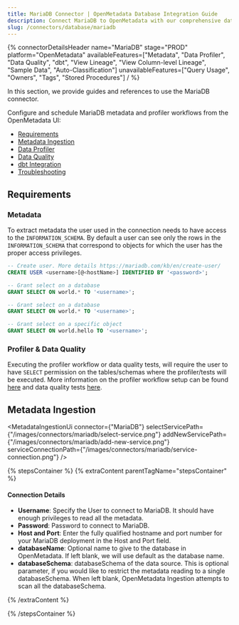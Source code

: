 ```yaml
---
title: MariaDB Connector | OpenMetadata Database Integration Guide
description: Connect MariaDB to OpenMetadata with our comprehensive database connector guide. Easy setup, configuration steps, and metadata extraction for your data catalog.
slug: /connectors/database/mariadb
---
```









{% connectorDetailsHeader
name="MariaDB"
stage="PROD"
platform="OpenMetadata"
availableFeatures=["Metadata", "Data Profiler", "Data Quality", "dbt", "View Lineage", "View Column-level Lineage", "Sample Data", "Auto-Classification"]
unavailableFeatures=["Query Usage", "Owners", "Tags", "Stored Procedures"]
/ %}

In this section, we provide guides and references to use the MariaDB connector.

Configure and schedule MariaDB metadata and profiler workflows from the OpenMetadata UI:

- [Requirements](#requirements)
- [Metadata Ingestion](#metadata-ingestion)
- [Data Profiler](/how-to-guides/data-quality-observability/profiler/workflow)
- [Data Quality](/how-to-guides/data-quality-observability/quality)
- [dbt Integration](/connectors/ingestion/workflows/dbt)
- [Troubleshooting](/connectors/database/mariadb/troubleshooting)

<IngestionModeTiles yamlPath="/snippets/connectors/database/mariadb/yaml" />

## Requirements

### Metadata
To extract metadata the user used in the connection needs to have access to the `INFORMATION_SCHEMA`. By default a user can see only the rows in the `INFORMATION_SCHEMA` that correspond to objects for which the user has the proper access privileges.

```SQL
-- Create user. More details https://mariadb.com/kb/en/create-user/
CREATE USER <username>[@<hostName>] IDENTIFIED BY '<password>';

-- Grant select on a database
GRANT SELECT ON world.* TO '<username>';

-- Grant select on a database
GRANT SELECT ON world.* TO '<username>';

-- Grant select on a specific object
GRANT SELECT ON world.hello TO '<username>';
```

### Profiler & Data Quality
Executing the profiler workflow or data quality tests, will require the user to have `SELECT` permission on the tables/schemas where the profiler/tests will be executed. More information on the profiler workflow setup can be found [here](/how-to-guides/data-quality-observability/profiler/workflow) and data quality tests [here](/how-to-guides/data-quality-observability/quality).

## Metadata Ingestion

<MetadataIngestionUi connector={"MariaDB"} selectServicePath={"/images/connectors/mariadb/select-service.png"} addNewServicePath={"/images/connectors/mariadb/add-new-service.png"} serviceConnectionPath={"/images/connectors/mariadb/service-connection.png"} />

{% stepsContainer %}
{% extraContent parentTagName="stepsContainer" %}

#### Connection Details

- **Username**: Specify the User to connect to MariaDB. It should have enough privileges to read all the metadata.
- **Password**: Password to connect to MariaDB.
- **Host and Port**: Enter the fully qualified hostname and port number for your MariaDB deployment in the Host and Port field.
- **databaseName**: Optional name to give to the database in OpenMetadata. If left blank, we will use default as the database name.
- **databaseSchema**: databaseSchema of the data source. This is optional parameter, if you would like to restrict the metadata reading to a single databaseSchema. When left blank, OpenMetadata Ingestion attempts to scan all the databaseSchema.

<AdvancedConfiguration />

{% /extraContent %}

<TestConnection />

<ConfigureIngestion />

<IngestionScheduleAndDeploy />

{% /stepsContainer %}

<Related />
